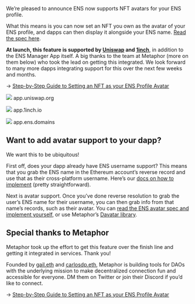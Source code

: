 We’re pleased to announce ENS now supports NFT avatars for your ENS profile.

What this means is you can now set an NFT you own as the avatar of your ENS profile, and dapps can then display it alongside your ENS name. [Read the spec here](https://gist.github.com/Arachnid/9db60bd75277969ee1689c8742b75182).

**At launch, this feature is supported by [Uniswap](https://app.uniswap.org/) and [1inch](https://app.1inch.io/)**, in addition to the ENS Manager App itself. A big thanks to the team at Metaphor (more on them below) who took the lead on getting this integrated. We look forward to many more dapps integrating support for this over the next few weeks and months.

→ [Step-by-Step Guide to Setting an NFT as your ENS Profile Avatar](https://support.ens.domains/en/articles/7883271-how-to-set-an-avatar)

![](https://cdn-images-1.medium.com/max/800/1*dlmBS7dyU9WJ-dLlK8WLfg.png)
app.uniswap.org

![](https://cdn-images-1.medium.com/max/800/1*Y1a__Oep5ym9LqDFnco2CQ.png)
app.1inch.io

![](https://cdn-images-1.medium.com/max/800/1*yJEu66D7h6ojvZT-jpTFEw.png)
app.ens.domains

## Want to add avatar support to your dapp?

We want this to be ubiquitous!

First off, does your dapp already have ENS username support? This means that you grab the ENS name in the Ethereum account’s reverse record and use that as their cross-platform username. Here’s our [docs on how to implement](https://docs.ens.domains/dapp-developer-guide/resolving-names#reverse-resolution) (pretty straightforward).

Next is avatar support. Once you’ve done reverse resolution to grab the user’s ENS name for their username, you can then grab info from that name’s records, such as their avatar. You can [read the ENS avatar spec and implement yourself](https://gist.github.com/Arachnid/9db60bd75277969ee1689c8742b75182), or use Metaphor’s [Davatar library](https://www.npmjs.com/package/@davatar/react).

## Special thanks to Metaphor

Metaphor took up the effort to get this feature over the finish line and getting it integrated in services. Thank you!

Founded by [gail.eth](https://twitter.com/gaildewilson) and [carlosdp.eth](https://twitter.com/the_carlosdp), Metaphor is building tools for DAOs with the underlying mission to make decentralized connection fun and accessible for everyone. DM them on Twitter or join their Discord if you’d like to connect.

→ [Step-by-Step Guide to Setting an NFT as your ENS Profile Avatar](https://support.ens.domains/en/articles/7883271-how-to-set-an-avatar)
